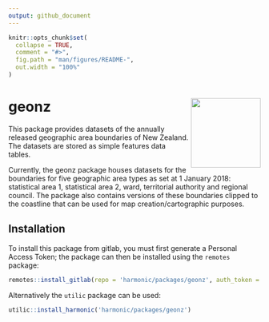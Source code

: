 ```yaml
---
output: github_document
---
```


<!-- README.md is generated from README.Rmd. Please edit that file -->

```r
knitr::opts_chunk$set(
  collapse = TRUE,
  comment = "#>",
  fig.path = "man/figures/README-",
  out.width = "100%"
)
```

# geonz <img src = 'inst/figures/hex-geonz.png' align='right' height='139' />

<!-- badges: start -->
<!-- badges: end -->

This package provides datasets of the annually released geographic area boundaries of New Zealand. The datasets are stored as simple features data tables.

Currently, the geonz package houses datasets for the boundaries for five geographic area types as set at 1 January 2018: statistical area 1, statistical area 2, ward, territorial authority and regional council. The package also contains versions of these boundaries clipped to the coastline that can be used for map creation/cartographic purposes.

## Installation

To install this package from gitlab, you must first generate a Personal Access Token; the package can then be installed using the `remotes` package:

``` r
remotes::install_gitlab(repo = 'harmonic/packages/geonz', auth_token = <PAT>, host = 'gitlab.harmonic.co.nz/')
```

Alternatively the `utilic` package can be used:

```r
utilic::install_harmonic('harmonic/packages/geonz')
```
